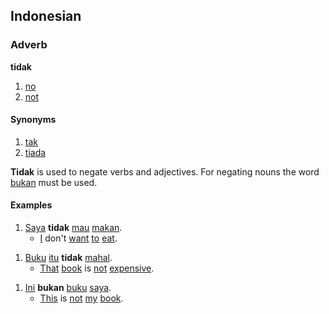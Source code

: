 == Indonesian ==
===Adverb===
'''tidak'''

# [[no]]
# [[not]]

====Synonyms====

# [[tak]]
# [[tiada]]


'''Tidak''' is used to negate verbs and adjectives. For negating nouns the word [[bukan]] must be used. 

====Examples====

# [[Saya]] '''tidak''' [[mau]] [[makan]].
#* [[I]] don't [[want]] [[to]] [[eat]].

# [[Buku]] [[itu]] '''tidak''' [[mahal]].
#* [[That]] [[book]] is [[not]] [[expensive]].

# [[Ini]] '''bukan''' [[buku]] [[saya]].
#* [[This]] is [[not]] [[my]] [[book]].
